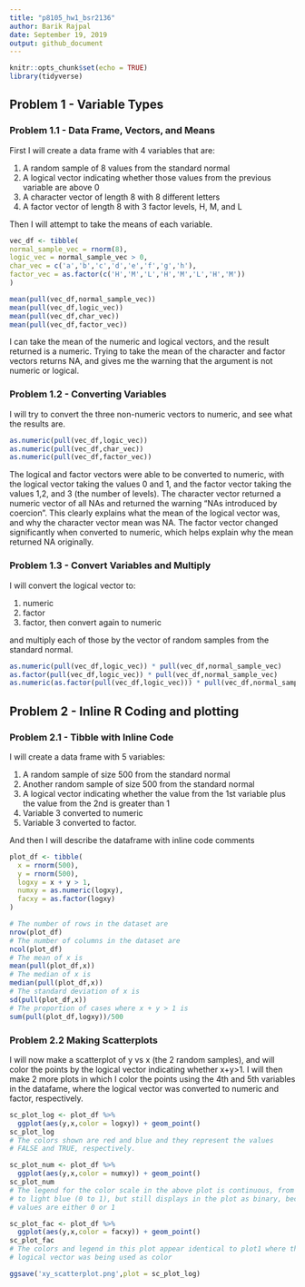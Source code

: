 ```yaml
---
title: "p8105_hw1_bsr2136"
author: Barik Rajpal
date: September 19, 2019
output: github_document
---
```


```r
knitr::opts_chunk$set(echo = TRUE)
library(tidyverse)
```

## Problem 1 - Variable Types

### Problem 1.1 - Data Frame, Vectors, and Means
First I will create a data frame with 4 variables that are:

1. A random sample of 8 values from the standard normal
2. A logical vector indicating whether those values from the previous variable are above 0
3. A character vector of length 8 with 8 different letters
4. A factor vector of length 8 with 3 factor levels, H, M, and L

Then I will attempt to take the means of each variable.

```r

vec_df <- tibble(
normal_sample_vec = rnorm(8),
logic_vec = normal_sample_vec > 0,
char_vec = c('a','b','c','d','e','f','g','h'),
factor_vec = as.factor(c('H','M','L','H','M','L','H','M'))
)

mean(pull(vec_df,normal_sample_vec))
mean(pull(vec_df,logic_vec))
mean(pull(vec_df,char_vec))
mean(pull(vec_df,factor_vec))
```

I can take the mean of the numeric and logical vectors, and the result returned is a numeric. Trying to take the mean of the character and factor vectors returns NA, and gives me the warning that the argument is not numeric or logical.

### Problem 1.2 - Converting Variables
I will try to convert the three non-numeric vectors to numeric, and see what the results are.

```r
as.numeric(pull(vec_df,logic_vec))
as.numeric(pull(vec_df,char_vec))
as.numeric(pull(vec_df,factor_vec))
```

The logical and factor vectors were able to be converted to numeric, with the logical vector taking the values 0 and 1, and the factor vector taking the values 1,2, and 3 (the number of levels). The character vector returned a numeric vector of all NAs and returned the warning "NAs introduced by coercion". This clearly explains what the mean of the logical vector was, and why the character vector mean was NA. The factor vector changed significantly when converted to numeric, which helps explain why the mean returned NA originally.

### Problem 1.3 - Convert Variables and Multiply
I will convert the logical vector to:

1. numeric 
2. factor
3. factor, then convert again to numeric

and multiply each of those by the vector of random samples from the standard normal.

```r
as.numeric(pull(vec_df,logic_vec)) * pull(vec_df,normal_sample_vec)
as.factor(pull(vec_df,logic_vec)) * pull(vec_df,normal_sample_vec)
as.numeric(as.factor(pull(vec_df,logic_vec))) * pull(vec_df,normal_sample_vec)
```


## Problem 2 - Inline R Coding and plotting

### Problem 2.1 - Tibble with Inline Code
I will create a data frame with 5 variables:

1. A random sample of size 500 from the standard normal
2. Another random sample of size 500 from the standard normal
3. A logical vector indicating whether the value from the 1st variable plus the value from the 2nd is greater than 1
4. Variable 3 converted to numeric
5. Variable 3 converted to factor. 

And then I will describe the dataframe with inline code comments

``` r
plot_df <- tibble(
  x = rnorm(500),
  y = rnorm(500),
  logxy = x + y > 1,
  numxy = as.numeric(logxy),
  facxy = as.factor(logxy)
)

# The number of rows in the dataset are
nrow(plot_df)
# The number of columns in the dataset are
ncol(plot_df)
# The mean of x is
mean(pull(plot_df,x))
# The median of x is
median(pull(plot_df,x))
# The standard deviation of x is
sd(pull(plot_df,x))
# The proportion of cases where x + y > 1 is
sum(pull(plot_df,logxy))/500
```


### Problem 2.2 Making Scatterplots
I will now make a scatterplot of y vs x (the 2 random samples), and will color the points by the logical vector indicating whether x+y>1. I will then make 2 more plots in which I color the points using the 4th and 5th variables in the datafame, where the logical vector was converted to numeric and factor, respectively.

``` r
sc_plot_log <- plot_df %>%
  ggplot(aes(y,x,color = logxy)) + geom_point()
sc_plot_log
# The colors shown are red and blue and they represent the values 
# FALSE and TRUE, respectively.

sc_plot_num <- plot_df %>%
  ggplot(aes(y,x,color = numxy)) + geom_point()
sc_plot_num
# The legend for the color scale in the above plot is continuous, from dark blue
# to light blue (0 to 1), but still displays in the plot as binary, because the
# values are either 0 or 1

sc_plot_fac <- plot_df %>%
  ggplot(aes(y,x,color = facxy)) + geom_point()
sc_plot_fac
# The colors and legend in this plot appear identical to plot1 where the 
# logical vector was being used as color

ggsave('xy_scatterplot.png',plot = sc_plot_log)
```
